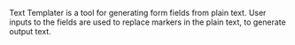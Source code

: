 Text Templater is a tool for generating form fields from plain text. User inputs to the fields are used to replace markers in the plain text, to generate output text.
